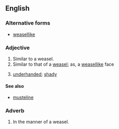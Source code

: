 {{also|weasellike}}
==English==

===Alternative forms===
* [[weasellike]]

===Adjective===
{{en-adj|head=[[weasel]]-[[like]]}}

# Similar to a weasel.
# Similar to that of a [[weasel]]; as, a [[weasellike]] face
# {{lb|en|figuratively}} [[underhanded]]; [[shady]]

====See also====
* [[musteline]]

===Adverb===
{{en-adv}}

# In the manner of a weasel.